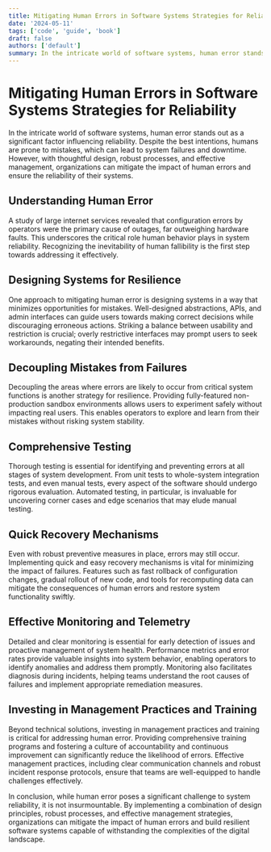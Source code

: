 ```yaml
---
title: Mitigating Human Errors in Software Systems Strategies for Reliability
date: '2024-05-11'
tags: ['code', 'guide', 'book']
draft: false
authors: ['default']
summary: In the intricate world of software systems, human error stands out as a significant factor influencing reliability. Despite the best intentions, humans are prone to mistakes, which can lead to system failures and downtime.
---
```

# Mitigating Human Errors in Software Systems Strategies for Reliability

In the intricate world of software systems, human error stands out as a significant factor influencing reliability. Despite the best intentions, humans are prone to mistakes, which can lead to system failures and downtime. However, with thoughtful design, robust processes, and effective management, organizations can mitigate the impact of human errors and ensure the reliability of their systems.

## Understanding Human Error

A study of large internet services revealed that configuration errors by operators were the primary cause of outages, far outweighing hardware faults. This underscores the critical role human behavior plays in system reliability. Recognizing the inevitability of human fallibility is the first step towards addressing it effectively.

## Designing Systems for Resilience

One approach to mitigating human error is designing systems in a way that minimizes opportunities for mistakes. Well-designed abstractions, APIs, and admin interfaces can guide users towards making correct decisions while discouraging erroneous actions. Striking a balance between usability and restriction is crucial; overly restrictive interfaces may prompt users to seek workarounds, negating their intended benefits.

## Decoupling Mistakes from Failures

Decoupling the areas where errors are likely to occur from critical system functions is another strategy for resilience. Providing fully-featured non-production sandbox environments allows users to experiment safely without impacting real users. This enables operators to explore and learn from their mistakes without risking system stability.

## Comprehensive Testing

Thorough testing is essential for identifying and preventing errors at all stages of system development. From unit tests to whole-system integration tests, and even manual tests, every aspect of the software should undergo rigorous evaluation. Automated testing, in particular, is invaluable for uncovering corner cases and edge scenarios that may elude manual testing.

## Quick Recovery Mechanisms

Even with robust preventive measures in place, errors may still occur. Implementing quick and easy recovery mechanisms is vital for minimizing the impact of failures. Features such as fast rollback of configuration changes, gradual rollout of new code, and tools for recomputing data can mitigate the consequences of human errors and restore system functionality swiftly.

## Effective Monitoring and Telemetry

Detailed and clear monitoring is essential for early detection of issues and proactive management of system health. Performance metrics and error rates provide valuable insights into system behavior, enabling operators to identify anomalies and address them promptly. Monitoring also facilitates diagnosis during incidents, helping teams understand the root causes of failures and implement appropriate remediation measures.

## Investing in Management Practices and Training

Beyond technical solutions, investing in management practices and training is critical for addressing human error. Providing comprehensive training programs and fostering a culture of accountability and continuous improvement can significantly reduce the likelihood of errors. Effective management practices, including clear communication channels and robust incident response protocols, ensure that teams are well-equipped to handle challenges effectively.

In conclusion, while human error poses a significant challenge to system reliability, it is not insurmountable. By implementing a combination of design principles, robust processes, and effective management strategies, organizations can mitigate the impact of human errors and build resilient software systems capable of withstanding the complexities of the digital landscape.






